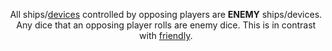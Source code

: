 <Header title="enemy" version="1.4.4" />

All ships/[devices](/article/Device) controlled by opposing players are **ENEMY** ships/devices. Any
dice that an opposing player rolls are enemy dice. This is in contrast with [friendly](/article/Friendly).
